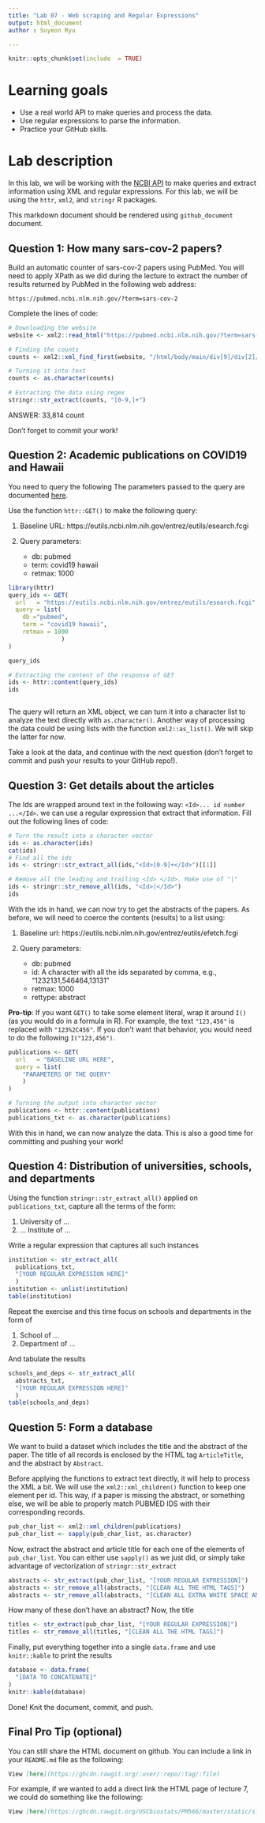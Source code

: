 ```yaml
---
title: "Lab 07 - Web scraping and Regular Expressions"
output: html_document
author : Suyeon Ryu

---
```


```r
knitr::opts_chunk$set(include  = TRUE)
```


# Learning goals

- Use a real world API to make queries and process the data.
- Use regular expressions to parse the information.
- Practice your GitHub skills.

# Lab description

In this lab, we will be working with the [NCBI API](https://www.ncbi.nlm.nih.gov/home/develop/api/)
to make queries and extract information using XML and regular expressions. For this lab, we will
be using the `httr`, `xml2`, and `stringr` R packages.

This markdown document should be rendered using `github_document` document.

## Question 1: How many sars-cov-2 papers?

Build an automatic counter of sars-cov-2 papers using PubMed. You will need to apply XPath as we did during the lecture to extract the number of results returned by PubMed in the following web address:

```
https://pubmed.ncbi.nlm.nih.gov/?term=sars-cov-2
```

Complete the lines of code:

```r
# Downloading the website
website <- xml2::read_html("https://pubmed.ncbi.nlm.nih.gov/?term=sars-cov-2")

# Finding the counts
counts <- xml2::xml_find_first(website, "/html/body/main/div[9]/div[2]/div[2]/div[1]/span")

# Turning it into text
counts <- as.character(counts)

# Extracting the data using regex
stringr::str_extract(counts, "[0-9,]+")
```

ANSWER: 33,814 count


Don't forget to commit your work!

## Question 2: Academic publications on COVID19 and Hawaii

You need to query the following
The parameters passed to the query are documented [here](https://www.ncbi.nlm.nih.gov/books/NBK25499/).

Use the function `httr::GET()` to make the following query:

1. Baseline URL: https://eutils.ncbi.nlm.nih.gov/entrez/eutils/esearch.fcgi

2. Query parameters:

    - db: pubmed
    - term: covid19 hawaii
    - retmax: 1000


```r
library(httr)
query_ids <- GET(
  url   = "https://eutils.ncbi.nlm.nih.gov/entrez/eutils/esearch.fcgi",
  query = list(
    db ="pubmed",
    term = "covid19 hawaii",
    retmax = 1000
               )
)

query_ids

# Extracting the content of the response of GET
ids <- httr::content(query_ids)
ids



```

The query will return an XML object, we can turn it into a character list to
analyze the text directly with `as.character()`. Another way of processing the
data could be using lists with the function `xml2::as_list()`. We will skip the
latter for now.

Take a look at the data, and continue with the next question (don't forget to 
commit and push your results to your GitHub repo!).

## Question 3: Get details about the articles

The Ids are wrapped around text in the following way: `<Id>... id number ...</Id>`.
we can use a regular expression that extract that information. Fill out the
following lines of code:

```r
# Turn the result into a character vector
ids <- as.character(ids)
cat(ids)
# Find all the ids 
ids <- stringr::str_extract_all(ids,"<Id>[0-9]+</Id>")[[1]]

# Remove all the leading and trailing <Id> </Id>. Make use of "|"
ids <- stringr::str_remove_all(ids, "<Id>|</Id>")
ids
```

With the ids in hand, we can now try to get the abstracts of the papers. As
before, we will need to coerce the contents (results) to a list using:

1. Baseline url: https://eutils.ncbi.nlm.nih.gov/entrez/eutils/efetch.fcgi

2. Query parameters:
    - db: pubmed
    - id: A character with all the ids separated by comma, e.g., "1232131,546464,13131"
    - retmax: 1000
    - rettype: abstract
    
**Pro-tip**: If you want `GET()` to take some element literal, wrap it around `I()` (as you would do in a formula in R). For example, the text `"123,456"` is replaced with `"123%2C456"`. If you don't want that behavior, you would need to do the following `I("123,456")`.
    
```r
publications <- GET(
  url   = "BASELINE URL HERE",
  query = list(
    "PARAMETERS OF THE QUERY"
    )
)

# Turning the output into character vector
publications <- httr::content(publications)
publications_txt <- as.character(publications)
```

With this in hand, we can now analyze the data. This is also a good time for committing and pushing your work!

## Question 4: Distribution of universities, schools, and departments

Using the function `stringr::str_extract_all()` applied on `publications_txt`, capture all the terms of the form:

1.    University of ...
2.    ... Institute of ...

Write a regular expression that captures all such instances

```r
institution <- str_extract_all(
  publications_txt,
  "[YOUR REGULAR EXPRESSION HERE]"
  ) 
institution <- unlist(institution)
table(institution)
```

Repeat the exercise and this time focus on schools and departments in the form of

1.    School of ...
2.    Department of ...

And tabulate the results

```r
schools_and_deps <- str_extract_all(
  abstracts_txt,
  "[YOUR REGULAR EXPRESSION HERE]"
  )
table(schools_and_deps)
```

## Question 5: Form a database

We want to build a dataset which includes the title and the abstract of the
paper. The title of all records is enclosed by the HTML tag `ArticleTitle`, and
the abstract by `Abstract`. 

Before applying the functions to extract text directly, it will help to process
the XML a bit. We will use the `xml2::xml_children()` function to keep one element
per id. This way, if a paper is missing the abstract, or something else, we will be able to properly match PUBMED IDS with their corresponding records.


```r
pub_char_list <- xml2::xml_children(publications)
pub_char_list <- sapply(pub_char_list, as.character)
```

Now, extract the abstract and article title for each one of the elements of
`pub_char_list`. You can either use `sapply()` as we just did, or simply
take advantage of vectorization of `stringr::str_extract`

```r
abstracts <- str_extract(pub_char_list, "[YOUR REGULAR EXPRESSION]")
abstracts <- str_remove_all(abstracts, "[CLEAN ALL THE HTML TAGS]")
abstracts <- str_remove_all(abstracts, "[CLEAN ALL EXTRA WHITE SPACE AND NEW LINES]")
```

How many of these don't have an abstract? Now, the title

```r
titles <- str_extract(pub_char_list, "[YOUR REGULAR EXPRESSION]")
titles <- str_remove_all(titles, "[CLEAN ALL THE HTML TAGS]")
```

Finally, put everything together into a single `data.frame` and use
`knitr::kable` to print the results

```r
database <- data.frame(
  "[DATA TO CONCATENATE]"
)
knitr::kable(database)
```

Done! Knit the document, commit, and push.

## Final Pro Tip (optional)

You can still share the HTML document on github. You can include a link in your `README.md` file as the following:

```md
View [here](https://ghcdn.rawgit.org/:user/:repo/:tag/:file)
```

For example, if we wanted to add a direct link the HTML page of lecture 7, we could do something like the following:

```md
View [here](https://ghcdn.rawgit.org/USCbiostats/PM566/master/static/slides/07-apis-regex/slides.html)
```


